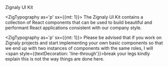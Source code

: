 
<Meta title="Introduction" />

<ZigTypography variant='h1'>Zignaly UI Kit</ZigTypography>

<ZigTypography as='p' sx={{mt: 1}}>
    The Zignaly UI Kit contains a collection of React components that can be used to build beautiful and performant React applications consistent with our company style.
</ZigTypography>

<ZigTypography as='p' sx={{mt: 1}}>
    Please be advised that if you work on Zignaly projects and start implementing your own basic components so that we end up with two instances of components with the same roles, I will <span style={{textDecoration: 'line-through'}}>break your legs</span> kindly explain this is not the way things are done here.
</ZigTypography>
